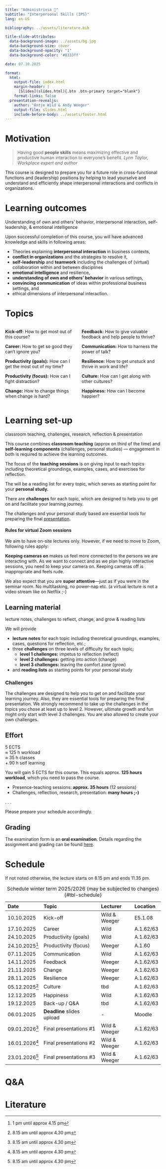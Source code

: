 ```yaml
---
title: "Administrivia 🧐"  
subtitle: "Interpersonal Skills (IPS)"
lang: en-US

bibliography: ../assets/literature.bib

title-slide-attributes:
  data-background-image: ../assets/bg.jpg
  data-background-size: cover
  data-background-opacity: "1"
  data-background-color: '#0333ff'

date: 07.10.2025

format: 
  html:
    output-file: index.html
    margin-header: | 
      [Slides](slides.html){.btn .btn-primary target="blank"}
    format-links: false      
  presentation-revealjs:
    author: "Antje Wild & Andy Weeger"
    output-file: slides.html
    include-before-body: ../assets/footer.html
---
```


# Motivation {background-color="#0333ff"}

::: large
> Having good **people skills** means maximizing effective and productive human interaction to everyone's benefit. *Lynn Taylor, Workplace expert and author*
:::

::: notes
This course is designed to prepare you for a future role in cross-functional functions and (leadership) positions by helping to lead yourselve and understand and efficiently shape interpersonal interactions and conflicts in organizations.
:::

# Learning outcomes

::: {.html-hidden .large}
[Understanding of own and others' behavior,]{.fragment .fade-in-then-semi-out} [interpersonal interaction,]{.fragment .fade-in-then-semi-out} [self-leadership,]{.fragment .fade-in-then-semi-out} [& emotional intelligence]{.fragment .fade-in-then-semi-out}
:::

::: notes
Upon successful completion of this course, you will have advanced knowledge and skills in following areas:

-   Theories explaining **interpersonal interaction** in business contexts,
-   **conflict in organizations** and the strategies to resolve it,
-   **self-leadership** and **teamwork** including the challenges of (virtual) collaboration within and between disciplines
-   **emotional intelligence** and resilience,
-   **understanding of own and others' behavior** in various settings,
-   **convincing communication** of ideas within professional business settings, and
-   ethical dimensions of interpersonal interaction.
:::

# Topics {.scrollable}

::: columns
::: column

::: fragment
**Kick-off:** How to get most out of this course?
:::

::: fragment
**Career:** How to get so good they can't ignore you?
:::

::: fragment
**Productivity (goals):** How can I get the most out of my time?
:::

::: fragment
**Productivity (focus):** How can I fight distraction?
:::

::: fragment
**Change:** How to change things when change is hard?
:::

:::

::: column

::: fragment
**Feedback:** How to give valuable feedback and help people to thrive?
:::

::: fragment
**Communication:** How to harness the power of talk?
:::

::: fragment
**Resilience:** How to get unstuck and thrive in work and life?
:::

::: fragment
**Culture:** How can I get along with other cultures?
:::

::: fragment
**Happiness:** How can I become happier?
:::

:::
:::

# Learning set-up

::: {.html-hidden .large}
[classroom teaching,]{.fragment .fade-in-then-semi-out} [challenges,]{.fragment .fade-in-then-semi-out} [research,]{.fragment .fade-in-then-semi-out} [reflection]{.fragment .fade-in-then-semi-out} [& presentation]{.fragment .fade-in-then-semi-out}
:::

::: notes
This course combines **classroom teaching** (approx on third of the time) and **self-learning components** (challenges, personal studies) --- engagement in both is required to achieve the learning outcomes.

The focus of the **teaching sessions** is on giving input to each topics including theoretical groundings, examples, cases, and exercises for reflection.

The will be a reading list for every topic, which serves as starting point for your **personal study.**

There are **challenges** for each topic, which are designed to help you to get on and facilitate your learning journey.

The challenges and your personal study based are essential tools for preparing the final [presentation](../assignment/).

:::callout-note
#### Rules for virtual Zoom sessions

We aim to have on-site lectures only. However, if we need to move to Zoom, following rules apply:

__Keeping cameras on__ makes us feel more connected to the persons we are interacting with. As we want to connect and as we plan highly interactive sessions, you need to keep your camera on. Keeping cameras off is inappropriate and feels rude.

We also expect that you are __super attentive__—just as if you were in the seminar room. No multitasking, no power-nap etc. (a virtual lecture is not a video stream like on Netflix ;-)
:::
:::

## Learning material

::: {.html-hidden .large}
[lecture notes,]{.fragment .fade-in-then-semi-out}
[challenges to reflect, change, and grow]{.fragment .fade-in-then-semi-out}
[& reading lists]{.fragment .fade-in-then-semi-out}
:::

::: notes
We will provide

-   **lecture notes** for each topic including theoretical groundings, examples, cases, questions for reflection, etc.;
-   three **challenges** on three levels of difficulty for each topic;
    -   **level 1 challenges:** impetus to reflection (reflect)
    -   **level 2 challenges:** getting into action (change)
    -   **level 3 challenges:** leaving the comfort zone (grow)
-   and **reading lists** as starting points for your personal study

::: callout-note
### Challenges

The challenges are designed to help you to get on and facilitate your learning journey. Also, they are essential tools for preparing the final presentation. We strongly recommend to take up the challenges in the topics you chose at least up to level 2. However, ultimate growth and fun might only start with level 3 challenges. You are also allowed to create your own challenges.
:::
:::

## Effort

::: {.html-hidden .large}
[5 ECTS]{.fragment .fade-in-then-semi-out}\
[≈ 125 h workload]{.fragment .fade-in-then-semi-out}\
[≈ 35 h classes]{.fragment .fade-in-then-semi-out}\
[+ 90 h self learning]{.fragment .fade-in-then-semi-out}
:::

::: notes
You will gain 5 ECTS for this course. This equals approx. **125 hours workload**, which you need to pass the course.

-   Presence-teaching sessions: **approx. 35 hours** (12 sessions)
-   Challenges, reflection, research, presentation: **many hours ;-)**
:::

. . .

Please prepare your schedule accordingly.

## Grading {visibility="hidden"}

The examination form is an **oral examination**. Details regarding the assignment and grading can be found [here](../assignment/).

# Schedule {.scrollable .smaller}

::: notes
If not noted otherwise, the lecture starts on 8.15 pm and ends 11.35 pm.
:::

| Date           | Topic                      | Lecturer       | Location   |
|:---------------|:---------------------------|:---------------|:-----------|
| 10.10.2025     | Kick-off                   | Wild & Weeger  | E5.1.08    |
| 17.10.2025     | Career                     | Wild           | A.1.62/63  |
| 24.10.2025     | Productivity (goals)       | Wild           | A.1.62/63  |
| 24.10.2025[^1] | Productivity (focus)       | Weeger         | A.1.60     |
| 07.11.2025     | Communication              | Wild           | A.1.62/63  |
| 14.11.2025     | Feedback                   | Weeger         | A.1.62/63  |
| 21.11.2025     | Change                     | Weeger         | A.1.62/63  |
| 28.11.2025     | Resilience                 | Weeger         | A.1.62/63  |
| 05.12.2025[^2] | Culture                    | tbd            | A.1.62/63  |
| 12.12.2025     | Happiness                  | Wild           | A.1.62/63  |
| 19.12.2025     | Back-up / Q&A              | tbd            | A.1.62/63  |
| 06.01.2025     | **Deadline** slides upload | \-             | Moodle     |
| 09.01.2026[^2] | Final presentations #1     | Wild & Weeger  | A.1.62/63  |
| 16.01.2026[^2] | Final presentations #2     | Wild & Weeger  | A.1.62/63  |
| 23.01.2026[^2] | Final presentations #3     | Wild & Weeger  | A.1.62/63  |

: Schedule winter term 2025/2026 (may be subjected to changes) {#tbl-schedule}


[^1]: 1 pm until approx 4.15 pm
[^2]: 8.15 am until approx 4.30 pm

# Q&A {.html-hidden .headline-only}

# Literature {visibility=hidden}

::: {#refs}
:::
